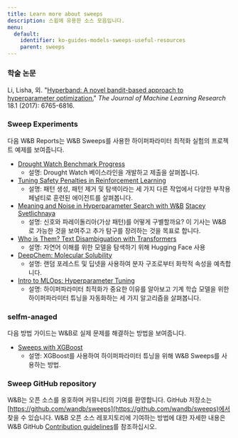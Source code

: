 ---
title: Learn more about sweeps
description: 스윕에 유용한 소스 모음입니다.
menu:
  default:
    identifier: ko-guides-models-sweeps-useful-resources
    parent: sweeps
---

### 학술 논문

Li, Lisha, 외. "[Hyperband: A novel bandit-based approach to hyperparameter optimization.](https://arxiv.org/pdf/1603.06560.pdf)" _The Journal of Machine Learning Research_ 18.1 (2017): 6765-6816.

### Sweep Experiments

다음 W&B Reports는 W&B Sweeps를 사용한 하이퍼파라미터 최적화 실험의 프로젝트 예제를 보여줍니다.

* [Drought Watch Benchmark Progress](https://wandb.ai/stacey/droughtwatch/reports/Drought-Watch-Benchmark-Progress--Vmlldzo3ODQ3OQ)
  * 설명: Drought Watch 베이스라인을 개발하고 제출을 살펴봅니다.
* [Tuning Safety Penalties in Reinforcement Learning](https://wandb.ai/safelife/benchmark-sweeps/reports/Tuning-Safety-Penalties-in-Reinforcement-Learning---VmlldzoyNjQyODM)
  * 설명: 패턴 생성, 패턴 제거 및 탐색이라는 세 가지 다른 작업에서 다양한 부작용 페널티로 훈련된 에이전트를 살펴봅니다.
* [Meaning and Noise in Hyperparameter Search with W&B](https://wandb.ai/stacey/pytorch_intro/reports/Meaning-and-Noise-in-Hyperparameter-Search--Vmlldzo0Mzk5MQ) [Stacey Svetlichnaya](https://wandb.ai/stacey)
  * 설명: 신호와 파레이돌리아(가상 패턴)를 어떻게 구별할까요? 이 기사는 W&B로 가능한 것을 보여주고 추가 탐구를 장려하는 것을 목표로 합니다.
* [Who is Them? Text Disambiguation with Transformers](https://wandb.ai/stacey/winograd/reports/Who-is-Them-Text-Disambiguation-with-Transformers--VmlldzoxMDU1NTc)
  * 설명: 자연어 이해를 위한 모델을 탐색하기 위해 Hugging Face 사용
* [DeepChem: Molecular Solubility](https://wandb.ai/stacey/deepchem_molsol/reports/DeepChem-Molecular-Solubility--VmlldzoxMjQxMjM)
  * 설명: 랜덤 포레스트 및 딥넷을 사용하여 분자 구조로부터 화학적 속성을 예측합니다.
* [Intro to MLOps: Hyperparameter Tuning](https://wandb.ai/iamleonie/Intro-to-MLOps/reports/Intro-to-MLOps-Hyperparameter-Tuning--VmlldzozMTg2OTk3)
  * 설명: 하이퍼파라미터 최적화가 중요한 이유를 알아보고 기계 학습 모델을 위한 하이퍼파라미터 튜닝을 자동화하는 세 가지 알고리즘을 살펴봅니다.

### selfm-anaged

다음 방법 가이드는 W&B로 실제 문제를 해결하는 방법을 보여줍니다.

* [Sweeps with XGBoost ](https://github.com/wandb/examples/blob/master/examples/wandb-sweeps/sweeps-xgboost/xgboost_tune.py)
  * 설명: XGBoost를 사용하여 하이퍼파라미터 튜닝을 위해 W&B Sweeps를 사용하는 방법.

### Sweep GitHub repository

W&B는 오픈 소스를 옹호하며 커뮤니티의 기여를 환영합니다. GitHub 저장소는 [https://github.com/wandb/sweeps](https://github.com/wandb/sweeps)에서 찾을 수 있습니다. W&B 오픈 소스 레포지토리에 기여하는 방법에 대한 자세한 내용은 W&B GitHub [Contribution guidelines](https://github.com/wandb/wandb/blob/master/CONTRIBUTING.md)를 참조하십시오.

